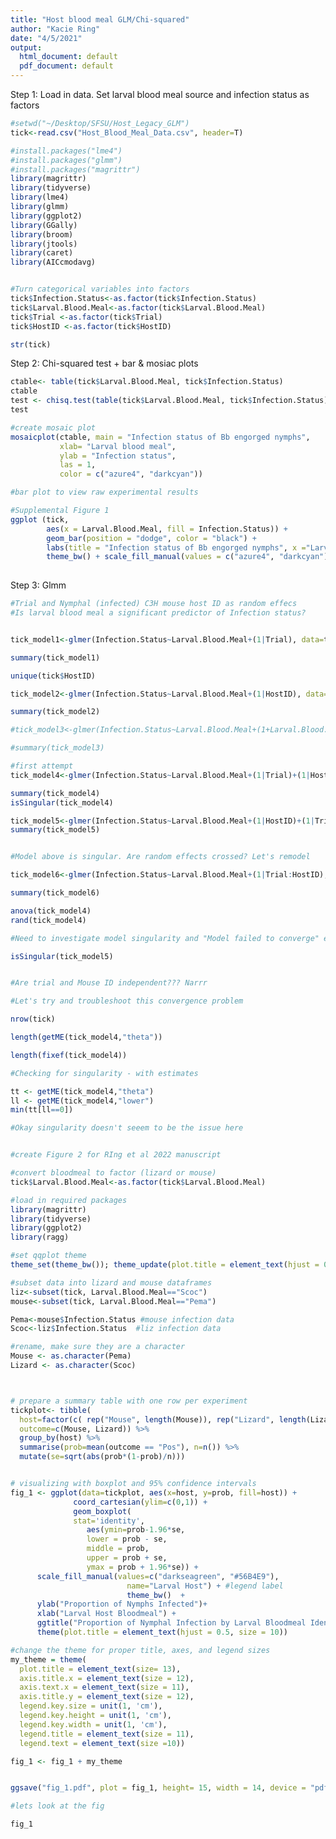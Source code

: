 ```yaml
---
title: "Host blood meal GLM/Chi-squared"
author: "Kacie Ring"
date: "4/5/2021"
output:
  html_document: default
  pdf_document: default
---
```


Step 1: Load in data. Set larval blood meal source and infection status as factors 
```r

#setwd("~/Desktop/SFSU/Host_Legacy_GLM")
tick<-read.csv("Host_Blood_Meal_Data.csv", header=T)

#install.packages("lme4")
#install.packages("glmm")
#install.packages("magrittr")
library(magrittr)
library(tidyverse)
library(lme4)
library(glmm)
library(ggplot2)
library(GGally)
library(broom)
library(jtools)
library(caret)
library(AICcmodavg)



```


```r

#Turn categorical variables into factors 
tick$Infection.Status<-as.factor(tick$Infection.Status)
tick$Larval.Blood.Meal<-as.factor(tick$Larval.Blood.Meal)
tick$Trial <-as.factor(tick$Trial)
tick$HostID <-as.factor(tick$HostID)

str(tick)
```



Step 2: Chi-squared test + bar & mosiac plots 
```r
ctable<- table(tick$Larval.Blood.Meal, tick$Infection.Status)
ctable
test <- chisq.test(table(tick$Larval.Blood.Meal, tick$Infection.Status))
test

#create mosaic plot 
mosaicplot(ctable, main = "Infection status of Bb engorged nymphs",
           xlab= "Larval blood meal",
           ylab = "Infection status",
           las = 1,
           color = c("azure4", "darkcyan"))
```


```r
#bar plot to view raw experimental results

#Supplemental Figure 1 
ggplot (tick, 
        aes(x = Larval.Blood.Meal, fill = Infection.Status)) + 
        geom_bar(position = "dodge", color = "black") + 
        labs(title = "Infection status of Bb engorged nymphs", x ="Larval host   blooodmeal", y = "Tick count", fill = "Infection status") + 
        theme_bw() + scale_fill_manual(values = c("azure4", "darkcyan")) 
       
```


Step 3: Glmm
```r
#Trial and Nymphal (infected) C3H mouse host ID as random effecs 
#Is larval blood meal a significant predictor of Infection status? 


tick_model1<-glmer(Infection.Status~Larval.Blood.Meal+(1|Trial), data=tick, family=binomial(link="logit"))

summary(tick_model1)

unique(tick$HostID)

tick_model2<-glmer(Infection.Status~Larval.Blood.Meal+(1|HostID), data=tick, family=binomial(link="logit"))

summary(tick_model2)

#tick_model3<-glmer(Infection.Status~Larval.Blood.Meal+(1+Larval.Blood.Meal|Trial)+(1+Larval.Blood.Meal|HostID), data=tick, family=binomial(link="logit"))

#summary(tick_model3)

#first attempt
tick_model4<-glmer(Infection.Status~Larval.Blood.Meal+(1|Trial)+(1|HostID), data=tick, family=binomial(link="logit"))

summary(tick_model4)
isSingular(tick_model4)

tick_model5<-glmer(Infection.Status~Larval.Blood.Meal+(1|HostID)+(1|Trial), data=tick, family=binomial(link="logit"))
summary(tick_model5)


#Model above is singular. Are random effects crossed? Let's remodel 

tick_model6<-glmer(Infection.Status~Larval.Blood.Meal+(1|Trial:HostID), data=tick, family=binomial(link="logit"))

summary(tick_model6)

anova(tick_model4)
rand(tick_model4)

#Need to investigate model singularity and "Model failed to converge" error 

isSingular(tick_model5)


#Are trial and Mouse ID independent??? Narrr

```
```r
#Let's try and troubleshoot this convergence problem 

nrow(tick)

length(getME(tick_model4,"theta"))

length(fixef(tick_model4))

#Checking for singularity - with estimates 

tt <- getME(tick_model4,"theta")
ll <- getME(tick_model4,"lower")
min(tt[ll==0])

#Okay singularity doesn't seeem to be the issue here 



```


```r
#create Figure 2 for RIng et al 2022 manuscript 

#convert bloodmeal to factor (lizard or mouse)
tick$Larval.Blood.Meal<-as.factor(tick$Larval.Blood.Meal)

#load in required packages 
library(magrittr)
library(tidyverse)
library(ggplot2)
library(ragg)

#set qqplot theme 
theme_set(theme_bw()); theme_update(plot.title = element_text(hjust = 0.5))

#subset data into lizard and mouse dataframes 
liz<-subset(tick, Larval.Blood.Meal=="Scoc")
mouse<-subset(tick, Larval.Blood.Meal=="Pema")

Pema<-mouse$Infection.Status #mouse infection data
Scoc<-liz$Infection.Status  #liz infection data

#rename, make sure they are a character 
Mouse <- as.character(Pema)
Lizard <- as.character(Scoc)



# prepare a summary table with one row per experiment
tickplot<- tibble(
  host=factor(c( rep("Mouse", length(Mouse)), rep("Lizard", length(Lizard)))), 
  outcome=c(Mouse, Lizard)) %>%
  group_by(host) %>%
  summarise(prob=mean(outcome == "Pos"), n=n()) %>%
  mutate(se=sqrt(abs(prob*(1-prob)/n)))


# visualizing with boxplot and 95% confidence intervals
fig_1 <- ggplot(data=tickplot, aes(x=host, y=prob, fill=host)) + 
              coord_cartesian(ylim=c(0,1)) + 
              geom_boxplot(
              stat='identity',
                 aes(ymin=prob-1.96*se, 
                 lower = prob - se,
                 middle = prob,
                 upper = prob + se,
                 ymax = prob + 1.96*se)) + 
      scale_fill_manual(values=c("darkseagreen", "#56B4E9"), 
                          name="Larval Host") + #legend label 
                          theme_bw()  + 
      ylab("Proportion of Nymphs Infected")+
      xlab("Larval Host Bloodmeal") +
      ggtitle("Proportion of Nymphal Infection by Larval Bloodmeal Identity") +
      theme(plot.title = element_text(hjust = 0.5, size = 10))

#change the theme for proper title, axes, and legend sizes 
my_theme = theme(
  plot.title = element_text(size= 13),
  axis.title.x = element_text(size = 12),
  axis.text.x = element_text(size = 11),
  axis.title.y = element_text(size = 12), 
  legend.key.size = unit(1, 'cm'),
  legend.key.height = unit(1, 'cm'),
  legend.key.width = unit(1, 'cm'),
  legend.title = element_text(size = 11),
  legend.text = element_text(size =10))

fig_1 <- fig_1 + my_theme


ggsave("fig_1.pdf", plot = fig_1, height= 15, width = 14, device = "pdf", units = "cm", dpi = 500)


```


```r
#lets look at the fig 

fig_1


```









